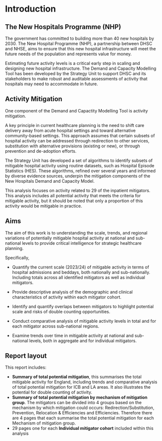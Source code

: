 # Introduction

## The New Hospitals Programme (NHP)

The government has committed to building more than 40 new hospitals by 2030. The New Hospital Programme (NHP), a partnership between DHSC and NHSE, aims to ensure that this new hospital infrastructure will meet the future needs of the population and represents value for money.

Estimating future activity levels is a critical early step in scaling and designing new hospital infrastructure. The Demand and Capacity Modelling Tool has been developed by the Strategy Unit to support DHSC and its stakeholders to make robust and auditable assessments of activity that hospitals may need to accommodate in future.

## Activity Mitigation

One component of the Demand and Capactity Modelling Tool is activity mitigation.

A key principle in current healthcare planning is the need to shift care delivery away from acute hospital settings and toward alternative community-based settings. This approach assumes that certain subsets of hospital activity can be addressed through redirection to other services, substitution with alternative provisions (existing or new), or through prevention and de-adoption efforts.

The Strategy Unit has developed a set of algorithms to identify subsets of mitigable hospital activity using routine datasets, such as Hospital Episode Statistics (HES). These algorithms, refined over several years and informed by diverse evidence sources, underpin the mitigation components of the New Hospitals Demand and Capacity Model.

This analysis focuses on activity related to 29 of the inpatient mitigators. This analysis includes all potential activity that meets the criteria for mitigable activity, but it should be noted that only a proportion of this activity would be mitigable in practice.

## Aims

The aim of this work is to understanding the scale, trends, and regional variations of potentially mitigable hospital activity at national and sub-national levels to provide critical intelligence for strategic healthcare planning.

Specifically,

-   Quantify the current scale (2023/24) of mitigable activity in terms of hospital admissions and beddays, both nationally and sub-nationally. Including totals across all identified mitigators as well as individual mitigators.

-   Provide descriptive analysis of the demographic and clinical characteristics of activity within each mitigator cohort.

-   Identify and quantify overlaps between mitigators to highlight potential scale and risks of double counting opportunities.

-   Conduct comparative analysis of mitigable activity levels in total and for each mitigator across sub-national regions.

-   Examine trends over time in mitigable activity at national and sub-national levels, both in aggregate and for individual mitigators.

## Report layout

This report includes:

-   **Summary of total potential mitigation**, this summarises the total mitigable activity for England, including trends and comparative analysis of total potential mitigation for ICB and LA areas. It also illustrates the potential for double counting of activity.
-   **Summary of total potential mitigation by mechanism of mitigation group**. The mitigators can be divided into 4 groups based on the mechanism by which mitigation could occurs: Redirection/Substitution, Prevention, Relocation & Efficiencies and Efficiencies. Therefore there are 4 pages that each summarise the total potential mitigation for each Mechanism of mitigation group.
-   29 pages one for each **Individual mitigator cohort** included within this analysis
